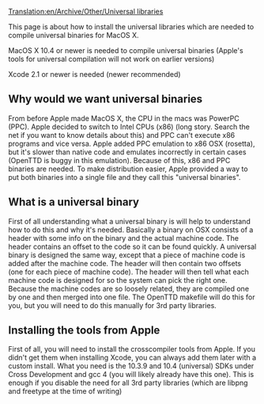 [[Translation:en/Archive/Other/Universal libraries]]

This page is about how to install the universal libraries which are needed to compile universal binaries for MacOS X.

MacOS X 10.4 or newer is needed to compile universal binaries (Apple's tools for universal compilation will not work on earlier versions)

Xcode 2.1 or newer is needed (newer recommended)

==Why would we want universal binaries==
From before Apple made MacOS X, the CPU in the macs was PowerPC (PPC). Apple decided to switch to Intel CPUs (x86) (long story. Search the net if you want to know details about this) and PPC can't execute x86 programs and vice versa. Apple added PPC emulation to x86 OSX (rosetta), but it's slower than native code and emulates incorrectly in certain cases (OpenTTD is buggy in this emulation). Because of this, x86 and PPC binaries are needed. To make distribution easier, Apple provided a way to put both binaries into a single file and they call this "universal binaries".

==What is a universal binary==
First of all understanding what a universal binary is will help to understand how to do this and why it's needed. Basically a binary on OSX consists of a header with some info on the binary and the actual machine code. The header contains an offset to the code so it can be found quickly. A universal binary is designed the same way, except that a piece of machine code is added after the machine code. The header will then contain two offsets (one for each piece of machine code). The header will then tell what each machine code is designed for so the system can pick the right one. Because the machine codes are so loosely related, they are compiled one by one and then merged into one file. The OpenTTD makefile will do this for you, but you will need to do this manually for 3rd party libraries.

==Installing the tools from Apple==
First of all, you will need to install the crosscompiler tools from Apple. If you didn't get them when installing Xcode, you can always add them later with a custom install. What you need is the 10.3.9 and 10.4 (universal) SDKs under Cross Development and gcc 4 (you will likely already have this one). This is enough if you disable the need for all 3rd party libraries (which are libpng and freetype at the time of writing)


{{en/Warning|fink can't install universal libraries. You will have to do this manually}}

{{en/todo|tell how to compile universal libpng and freetype}}